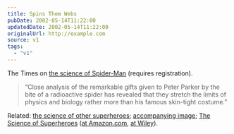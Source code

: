 ```yaml
---
title: Spins Them Webs
pubDate: 2002-05-14T11:22:00
updatedDate: 2002-05-14T11:22:00
originalUrl: http://example.com
source: v1
tags:
  - "v1"
---
```


The Times on [the science of Spider-Man][1] (requires registration).

> &#8220;Close analysis of the remarkable gifts given to Peter Parker by the bite of a radioactive spider has revealed that they stretch the limits of physics and biology rather more than his famous skin-tight costume.&#8221;

Related: [the science of other superheroes][2]; [accompanying image][3]; [The Science of Superheroes][4] ([at Amazon.com][5], [at Wiley][6]).

[1]: http://www.timesonline.co.uk/newspaper/0,,171-295687,00.html "The Times: Oh, what a tangled web those superheroes weave (requires registration)"
[2]: http://www.timesonline.co.uk/newspaper/0,,171-295688,00.html "The Times: Superman weighed down with problems (requires registration)"
[3]: http://images.thetimes.co.uk/TGD/picture/0,,38475,00.jpg "The Times: Powers of Spider-Man, Superman and Cyclops image"
[4]: http://www.sff.net/people/lgresh/Superheroes.html "The Science of Superheroes on SFF Net"
[5]: http://www.amazon.com/exec/obidos/ASIN/0471024600/ohsky07 "The Science of Superheroes at Amazon.com"
[6]: http://www.wiley.com/cda/product/0,,0471024600,00.html "The Science of Superheroes at Wiley"
